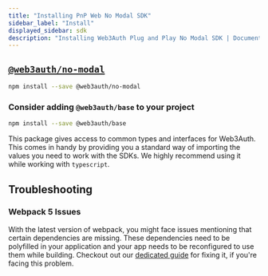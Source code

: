 ```yaml
---
title: "Installing PnP Web No Modal SDK"
sidebar_label: "Install"
displayed_sidebar: sdk
description: "Installing Web3Auth Plug and Play No Modal SDK | Documentation - Web3Auth"
---
```


## [`@web3auth/no-modal`](https://npmjs.com/package/@web3auth/no-modal)

```bash npm2yarn
npm install --save @web3auth/no-modal
```

### Consider adding `@web3auth/base` to your project

```bash npm2yarn
npm install --save @web3auth/base
```

This package gives access to common types and interfaces for Web3Auth. This comes in handy by providing you a standard way of importing the values you
need to work with the SDKs. We highly recommend using it while working with `typescript`.

## Troubleshooting

### Webpack 5 Issues

With the latest version of webpack, you might face issues mentioning that certain dependencies are missing. These dependencies need to be polyfilled
in your application and your app needs to be reconfigured to use them while building. Checkout out our
[dedicated guide](/troubleshooting/webpack-issues) for fixing it, if you're facing this problem.
